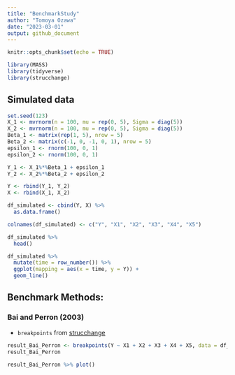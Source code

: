```yaml
---
title: "BenchmarkStudy"
author: "Tomoya Ozawa"
date: "2023-03-01"
output: github_document
---
```


```r
knitr::opts_chunk$set(echo = TRUE)
```

```r
library(MASS)
library(tidyverse)
library(strucchange)
```

## Simulated data

```r
set.seed(123)
X_1 <- mvrnorm(n = 100, mu = rep(0, 5), Sigma = diag(5))
X_2 <- mvrnorm(n = 100, mu = rep(0, 5), Sigma = diag(5))
Beta_1 <- matrix(rep(1, 5), nrow = 5)
Beta_2 <- matrix(c(-1, 0, -1, 0, 1), nrow = 5)
epsilon_1 <- rnorm(100, 0, 1)
epsilon_2 <- rnorm(100, 0, 1)

Y_1 <- X_1%*%Beta_1 + epsilon_1
Y_2 <- X_2%*%Beta_2 + epsilon_2

Y <- rbind(Y_1, Y_2)
X <- rbind(X_1, X_2)
```

```r
df_simulated <- cbind(Y, X) %>% 
  as.data.frame()

colnames(df_simulated) <- c("Y", "X1", "X2", "X3", "X4", "X5")

df_simulated %>% 
  head()
```

```r
df_simulated %>% 
  mutate(time = row_number()) %>% 
  ggplot(mapping = aes(x = time, y = Y)) +
  geom_line()
```



## Benchmark Methods:



### Bai and Perron (2003)

- `breakpoints` from [strucchange](https://cran.r-project.org/web/packages/strucchange/strucchange.pdf)


```r
result_Bai_Perron <- breakpoints(Y ~ X1 + X2 + X3 + X4 + X5, data = df_simulated)
result_Bai_Perron
```

```r
result_Bai_Perron %>% plot()
```







